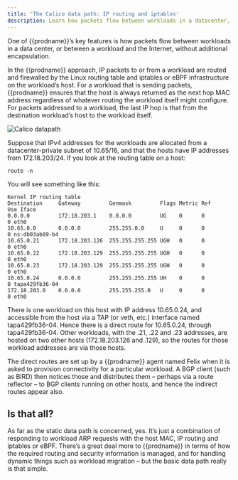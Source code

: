 ```yaml
---
title: 'The Calico data path: IP routing and iptables'
description: Learn how packets flow between workloads in a datacenter, or between a workload and the internet.
---
```


One of {{prodname}}’s key features is how packets flow between workloads in a
data center, or between a workload and the Internet, without additional
encapsulation.

In the {{prodname}} approach, IP packets to or from a workload are routed and
firewalled by the Linux routing table and iptables or eBPF infrastructure on the
workload’s host. For a workload that is sending packets, {{prodname}} ensures
that the host is always returned as the next hop MAC address regardless
of whatever routing the workload itself might configure. For packets
addressed to a workload, the last IP hop is that from the destination
workload’s host to the workload itself.

![Calico datapath](/img/calico/calico-datapath.png)

Suppose that IPv4 addresses for the workloads are allocated from a
datacenter-private subnet of 10.65/16, and that the hosts have IP
addresses from 172.18.203/24. If you look at the routing table on a host:

```bash-plain-text
route -n
```

You will see something like this:

```
Kernel IP routing table
Destination     Gateway         Genmask         Flags Metric Ref    Use Iface
0.0.0.0         172.18.203.1    0.0.0.0         UG    0      0        0 eth0
10.65.0.0       0.0.0.0         255.255.0.0     U     0      0        0 ns-db03ab89-b4
10.65.0.21      172.18.203.126  255.255.255.255 UGH   0      0        0 eth0
10.65.0.22      172.18.203.129  255.255.255.255 UGH   0      0        0 eth0
10.65.0.23      172.18.203.129  255.255.255.255 UGH   0      0        0 eth0
10.65.0.24      0.0.0.0         255.255.255.255 UH    0      0        0 tapa429fb36-04
172.18.203.0    0.0.0.0         255.255.255.0   U     0      0        0 eth0
```

There is one workload on this host with IP address 10.65.0.24, and
accessible from the host via a TAP (or veth, etc.) interface named
tapa429fb36-04. Hence there is a direct route for 10.65.0.24, through
tapa429fb36-04. Other workloads, with the .21, .22 and .23 addresses,
are hosted on two other hosts (172.18.203.126 and .129), so the routes
for those workload addresses are via those hosts.

The direct routes are set up by a {{prodname}} agent named Felix when it is
asked to provision connectivity for a particular workload. A BGP client
(such as BIRD) then notices those and distributes them – perhaps via a
route reflector – to BGP clients running on other hosts, and hence the
indirect routes appear also.

## Is that all?

As far as the static data path is concerned, yes. It’s just a
combination of responding to workload ARP requests with the host MAC, IP
routing and iptables or eBPF. There’s a great deal more to {{prodname}} in terms of
how the required routing and security information is managed, and for
handling dynamic things such as workload migration – but the basic data
path really is that simple.
